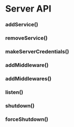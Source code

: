 # Server API


### addService()


### removeService()


### makeServerCredentials()


### addMiddleware()


### addMiddlewares()


### listen()


### shutdown()


### forceShutdown()



